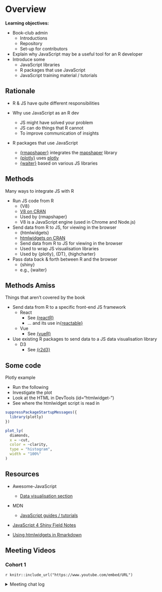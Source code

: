 # Overview

**Learning objectives:**

- Book-club admin
  - Introductions
  - Repository
  - Set-up for contributors

- Explain why JavaScript may be a useful tool for an R developer
- Introduce some
  - JavaScript libraries
  - R packages that use JavaScript
  - JavaScript training material / tutorials

## Rationale

- R & JS have quite different responsibilities

- Why use JavaScript as an R dev
  - JS might have solved your problem
  - JS can do things that R cannot
  - To improve communication of insights

- R packages that use JavaScript
  - [{rmapshaper}](https://github.com/ateucher/rmapshaper) integrates the
  [mapshaper](https://github.com/mbloch/mapshaper/) library
  - [{plotly}](https://github.com/plotly/plotly.R) uses
  [plotly](https://github.com/plotly/plotly.js)
  - [{waiter}](https://github.com/JohnCoene/waiter) based on various JS libraries

## Methods {#integration-methods}

Many ways to integrate JS with R

- Run JS code from R
  - {V8}
  - [V8 on CRAN](https://cran.r-project.org/web/packages/V8/index.html)
  - Used by {rmapshaper}
  - V8 is a JavaScript engine (used in Chrome and Node.js)

- Send data from R to JS, for viewing in the browser
  - {htmlwidgets}
  - [htmlwidgets on CRAN](https://cran.r-project.org/web/packages/htmlwidgets/index.html)
  - Send data from R to JS for viewing in the browser
  - Used to wrap JS visualisation libraries
  - Used by {plotly}, {DT}, {highcharter}

- Pass data back & forth between R and the browser
  - {shiny}
  - e.g., {waiter}

## Methods Amiss

Things that aren't covered by the book

- Send data from R to a specific front-end JS framework
  - React
    - See [{reactR}](https://cran.r-project.org/web/packages/reactR/index.html)
    - ... and its use in[{reactable}](https://cran.r-project.org/web/packages/reactable/index.html)
  - Vue
    - See [{vueR}](https://vue-r.github.io/vueR/)

- Use existing R packages to send data to a JS data visualisation library
  - D3
    - See [{r2d3}](https://rstudio.github.io/r2d3/)

## Some code

Plotly example

- Run the following
- Investigate the plot
- Look at the HTML in DevTools (id="htmlwidget-<randomstring>")
- See where the htmlwidget script is read in

```r
suppressPackageStartupMessages({
  library(plotly)
})

plot_ly(
  diamonds,
  x = ~cut,
  color = ~clarity,
  type = "histogram",
  width = "100%"
)
```

## Resources

- Awesome-JavaScript
  - [Data visualisation section](https://github.com/sorrycc/awesome-javascript#data-visualization)

- MDN
  - [JavaScript guides / tutorials](https://developer.mozilla.org/en-US/docs/Web/JavaScript)

- [JavaScript 4 Shiny Field Notes](https://connect.thinkr.fr/js4shinyfieldnotes/)

- [Using htmlwidgets in Rmarkdown](https://bookdown.org/yihui/rmarkdown/html-widgets.html)

## Meeting Videos

### Cohort 1

`r knitr::include_url("https://www.youtube.com/embed/URL")`

<details>
<summary> Meeting chat log </summary>

```
00:18:47	Russ Hyde:	https://r4ds.io/js4r
00:20:46	Arthur Shaw:	https://github.com/r4ds/bookclub-js4r
00:34:26	Ryan Metcalf:	https://mermaid-js.github.io/mermaid/#/
00:34:58	Arthur Shaw:	Looks like DiagrammeR does indeed use mermaid.js. Not sure if for all or only part. https://github.com/rich-iannone/DiagrammeR/tree/main/inst/htmlwidgets/lib/mermaid
00:37:01	Ryan Metcalf:	Excellent comment Arthur. I was going to post a method of code snippet calling on JS. Maybe sometime soon in our bookdown output.
00:53:15	Ryan Metcalf:	My links are scrapped from Twitter….I'm not as familiar with React as with Node.js. https://nextjs.org/
00:53:38	LUCIO ENRIQUE CORNEJO RAMÍREZ:	is the bidirectional communication only available when using Shiny? Or do other methods to integrate JS and R also allow for such communication?
00:53:42	Ryan Metcalf:	https://immerjs.github.io/immer/
00:53:56	Ryan Metcalf:	https://reactjs.org/tutorial/tutorial.html
00:58:20	Ryan Metcalf:	Great question Lucio. My gut instinct answer is no. Any JS engine should be available. However, I may be misinterpreting the "WebServer" that Shiny / RStudio use by default.
00:59:12	Ryan Metcalf:	As a continuation, I would say, any "WebServer" via: React, Python, R, Ruby, Ruby on Rails, NodeJS, etc.... should provide a similar relationship.
01:00:41	LUCIO ENRIQUE CORNEJO RAMÍREZ:	Thanks, Ryan !
01:01:52	Ryan Metcalf:	I'm still forming a method to give better guidance. Stick with me and I'll likely find a more direct answer.
01:08:08	Rhian:	Awesome - thanks Russ 
01:08:57	Arthur Shaw:	https://ambiorix.dev/ ?
01:13:51	Russ Hyde:	Thanks everyone
```
</details>
